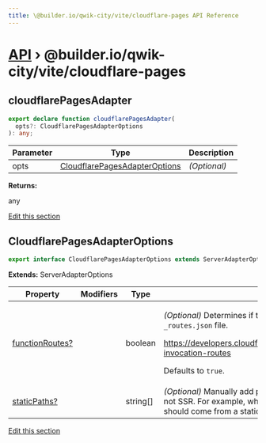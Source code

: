 ```yaml
---
title: \@builder.io/qwik-city/vite/cloudflare-pages API Reference
---
```


<h1><a href="/api">API</a> &rsaquo; @builder.io/qwik-city/vite/cloudflare-pages</h1>

<h2 id="cloudflarepagesadapter" title="function - cloudflarePagesAdapter" data-kind="function" data-kind-label="F"><a aria-hidden="true" tabindex="-1" href="#cloudflarepagesadapter"><span class="icon icon-link"></span></a>cloudflarePagesAdapter</h2>

```typescript
export declare function cloudflarePagesAdapter(
  opts?: CloudflarePagesAdapterOptions
): any;
```

| Parameter | Type                                                            | Description  |
| --------- | --------------------------------------------------------------- | ------------ |
| opts      | [CloudflarePagesAdapterOptions](#cloudflarepagesadapteroptions) | _(Optional)_ |

**Returns:**

any

<p class="api-edit"><a href="https://github.com/BuilderIO/qwik/tree/main/packages/qwik-city/adapters/cloudflare-pages/vite/index.ts" target="_blanks">Edit this section</a></p>

<h2 id="cloudflarepagesadapteroptions" title="interface - CloudflarePagesAdapterOptions" data-kind="interface" data-kind-label="I"><a aria-hidden="true" tabindex="-1" href="#cloudflarepagesadapteroptions"><span class="icon icon-link"></span></a>CloudflarePagesAdapterOptions</h2>

```typescript
export interface CloudflarePagesAdapterOptions extends ServerAdapterOptions
```

**Extends:** ServerAdapterOptions

| Property             | Modifiers | Type       | Description                                                                                                                                                                                                                                                             |
| -------------------- | --------- | ---------- | ----------------------------------------------------------------------------------------------------------------------------------------------------------------------------------------------------------------------------------------------------------------------- |
| [functionRoutes?](#) |           | boolean    | <p>_(Optional)_ Determines if the build should generate the function invocation routes <code>\_routes.json</code> file.</p><p>https://developers.cloudflare.com/pages/platform/functions/routing/\#functions-invocation-routes</p><p>Defaults to <code>true</code>.</p> |
| [staticPaths?](#)    |           | string\[\] | _(Optional)_ Manually add pathnames that should be treated as static paths and not SSR. For example, when these pathnames are requested, their response should come from a static file, rather than a server-side rendered response.                                    |

<p class="api-edit"><a href="https://github.com/BuilderIO/qwik/tree/main/packages/qwik-city/adapters/cloudflare-pages/vite/index.ts" target="_blanks">Edit this section</a></p>
